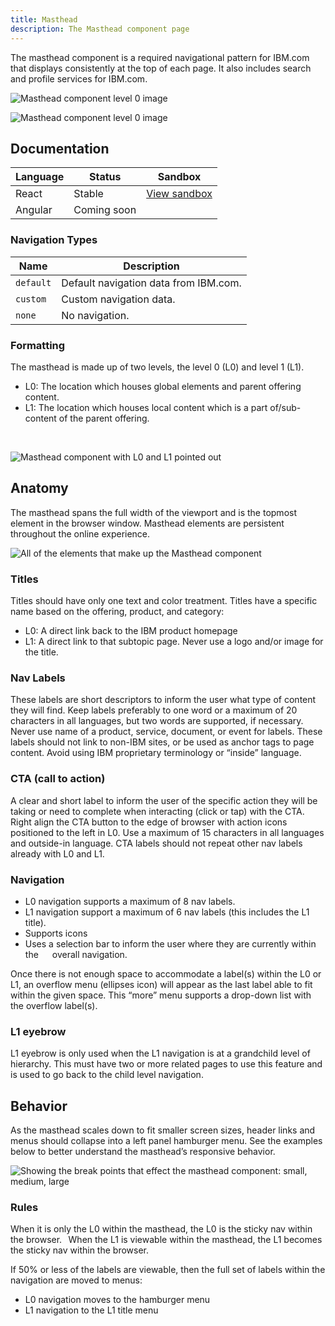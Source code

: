 ```yaml
---
title: Masthead
description: The Masthead component page
---
```


<PageDescription>

The masthead component is a required navigational pattern for IBM.com that displays consistently at the top of each page. It also includes search and profile services for IBM.com. 

</PageDescription>

![Masthead component level 0 image](../../images/component/masthead/Masthead_Demo_L0.jpg)

![Masthead component level 0 image](../../images/component/masthead/Masthead_Demo_L1.jpg)


## Documentation

| Language      | Status        | Sandbox                                                                              |
| ------------- | -----------   | ------------------------------------------------------------------------             |
| React         | Stable        | [View sandbox](https://ibmdotcom-react.netlify.com/?path=/story/masthead--default)   |
| Angular       | Coming soon   |                                                                                      |

### Navigation Types

| Name          | Description      
| ------------- | ----------- 
| `default`     | Default navigation data from IBM.com. 
| `custom`      | Custom navigation data.   
| `none`        | No navigation. 


### Formatting 
The masthead is made up of two levels, the level 0 (L0) and level 1 (L1). 

* L0: The location which houses global elements and parent offering content.  
* L1: The location which houses local content which is a part of/sub-content of the parent offering.  
<br/>

![Masthead component with L0 and L1 pointed out](../../images/component/masthead/Masthead_Formatting_Levels.jpg)

## Anatomy
The masthead spans the full width of the viewport and is the topmost element in the browser window. Masthead elements are persistent throughout the online experience. 

![All of the elements that make up the Masthead component](../../images/component/masthead/Masthead_Anatomy_Elements.jpg)

### Titles 
Titles should have only one text and color treatment. Titles have a specific name based on the offering, product, and category:
 
* L0: A direct link back to the IBM product homepage 
* L1: A direct link to that subtopic page. Never use a logo and/or image for the title.  

### Nav Labels
These labels are short descriptors to inform the user what type of content they will find. Keep labels preferably to one word or a maximum of 20 characters in all languages, but two words are supported, if necessary. Never use name of a product, service, document, or event for labels. These labels should not link to non-IBM sites, or be used as anchor tags to page content. Avoid using IBM proprietary terminology or “inside” language.  

### CTA (call to action)
A clear and short label to inform the user of the specific action they will be taking or need to complete when interacting (click or tap) with the CTA. Right align the CTA button to the edge of browser with action icons positioned to the left in L0. Use a maximum of 15 characters in all languages and outside-in language. CTA labels should not repeat other nav labels already with L0 and L1.  

### Navigation
* L0 navigation supports a maximum of 8 nav labels. 
* L1 navigation support a maximum of 6 nav labels (this includes the L1 title). 
* Supports icons 
* Uses a selection bar to inform the user where they are currently within the  
    overall navigation. 
    
Once there is not enough space to accommodate a label(s) within the L0 or L1, an overflow menu (ellipses icon) will appear as the last label able to fit within the given space. This “more” menu supports a drop-down list with the overflow label(s).  

### L1 eyebrow 
L1 eyebrow is only used when the L1 navigation is at a grandchild level of hierarchy. This must have two or more related pages to use this feature and is used to go back to the child level navigation.  

## Behavior 
As the masthead scales down to fit smaller screen sizes, header links and menus should collapse into a left panel hamburger menu. See the examples below to better understand the masthead’s responsive behavior. 

![Showing the break points that effect the masthead component: small, medium, large](../../images/component/masthead/Masthead_Behavior_WidthCompared.jpg)

### Rules
When it is only the L0 within the masthead, the L0 is the sticky nav within the browser.  
When the L1 is viewable within the masthead, the L1 becomes the sticky nav within the browser. 

If 50% or less of the labels are viewable, then the full set of labels within the navigation are moved to menus: 
* L0 navigation moves to the hamburger menu 
* L1 navigation to the L1 title menu  
